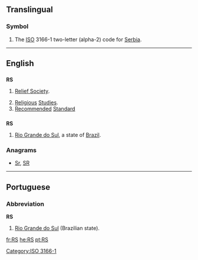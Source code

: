 {{also|.rs|RS-|(RS)-|R's|r's}}
==Translingual==
===Symbol===
{{infl|mul|symbol}}
# The [[ISO]] 3166-1 two-letter (alpha-2) code for [[Serbia]].

[[Category:ISO 3166-1]]
----
==English==

==={{initialism}}===
'''RS'''

# {{context|Mormonism}} [[w:Relief Society|Relief Society]].
# [[religious|Religious]] [[studies|Studies]].
# [[recommended|Recommended]] [[standard|Standard]]

==={{abbreviation}}===
'''RS'''

# [[Rio Grande do Sul]], a state of [[Brazil]].

===Anagrams===
* [[Sr#English|Sr]], [[SR#English|SR]]


----

==Portuguese==

===Abbreviation===
'''RS'''

# [[Rio Grande do Sul]] (Brazilian state).

[[fr:RS]]
[[he:RS]]
[[pt:RS]]